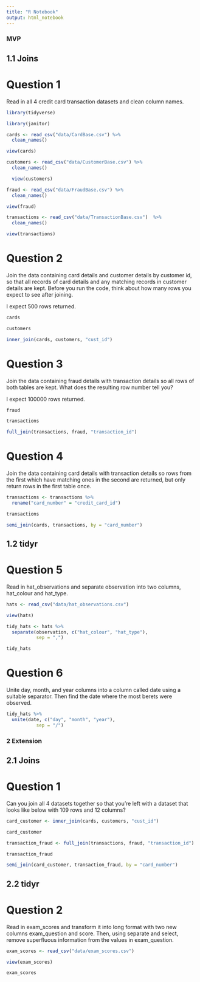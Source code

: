 ```yaml
---
title: "R Notebook"
output: html_notebook
---
```


### MVP

## 1.1 Joins

# Question 1

Read in all 4 credit card transaction datasets and clean column names.



```r
library(tidyverse)
```


```r
library(janitor)
```



```r
cards <- read_csv("data/CardBase.csv") %>%
  clean_names()

view(cards)
```

```r
customers <- read_csv("data/CustomerBase.csv") %>%
  clean_names()

  view(customers)
```

```r
fraud <- read_csv("data/FraudBase.csv") %>%
  clean_names()

view(fraud)
```

```r
transactions <- read_csv("data/TransactionBase.csv")  %>%
  clean_names()

view(transactions)
```





# Question 2

Join the data containing card details and customer details by customer id, so that all records of card details and any matching records in customer details are kept. Before you run the code, think about how many rows you expect to see after joining.

I expect 500 rows returned.

```r
cards
```

```r
customers
```

```r
inner_join(cards, customers, "cust_id")
```



# Question 3

Join the data containing fraud details with transaction details so all rows of both tables are kept. What does the resulting row number tell you?

I expect 100000 rows returned.

```r
fraud
```

```r
transactions
```

```r
full_join(transactions, fraud, "transaction_id")
```


# Question 4

Join the data containing card details with transaction details so rows from the first which have matching ones in the second are returned, but only return rows in the first table once.

```r
transactions <- transactions %>% 
  rename("card_number" = "credit_card_id")

transactions

semi_join(cards, transactions, by = "card_number")
```



## 1.2 tidyr


# Question 5

Read in hat_observations and separate observation into two columns, hat_colour and hat_type.


```r
hats <- read_csv("data/hat_observations.csv")

view(hats)

tidy_hats <- hats %>% 
  separate(observation, c("hat_colour", "hat_type"), 
           sep = ",")

tidy_hats
```





# Question 6

Unite day, month, and year columns into a column called date using a suitable separator. Then find the date where the most berets were observed.

```r
tidy_hats %>% 
  unite(date, c("day", "month", "year"), 
           sep = "/")
```

### 2 Extension


## 2.1 Joins


# Question 1

Can you join all 4 datasets together so that you’re left with a dataset that looks like below with 109 rows and 12 columns?


```r
card_customer <- inner_join(cards, customers, "cust_id")

card_customer
```

```r
transaction_fraud <- full_join(transactions, fraud, "transaction_id")

transaction_fraud
```

```r
semi_join(card_customer, transaction_fraud, by = "card_number")
```

## 2.2 tidyr

# Question 2

Read in exam_scores and transform it into long format with two new columns exam_question and score. Then, using separate and select, remove superfluous information from the values in exam_question.

```r
exam_scores <- read_csv("data/exam_scores.csv")

view(exam_scores)

exam_scores
```

